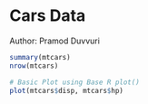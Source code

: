 Cars Data
========================================================
Author: Pramod Duvvuri

```r
summary(mtcars)
nrow(mtcars)
```

```r
# Basic Plot using Base R plot()
plot(mtcars$disp, mtcars$hp)
```


